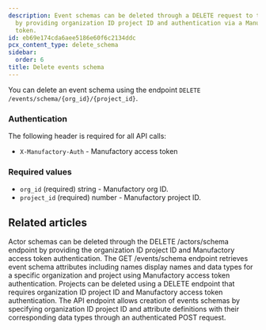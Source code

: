 ```yaml
---
description: Event schemas can be deleted through a DELETE request to the endpoint
  by providing organization ID project ID and authentication via a Manufactory access
  token.
id: eb69e174cda6aee5186e60f6c2134ddc
pcx_content_type: delete_schema
sidebar:
  order: 6
title: Delete events schema
---
```


You can delete an event schema using the endpoint `DELETE /events/schema/{org_id}/{project_id}`.

### Authentication

The following header is required for all API calls:
- `X-Manufactory-Auth` - Manufactory access token

### Required values

- `org_id` (required) string - Manufactory org ID.
- `project_id` (required) number - Manufactory project ID.


## Related articles
<CardGrid>
<LinkTitleCard header="<b>Actors > Delete actors schema</b>" href="/products/manufactory/actors/delete_schema/" > Actor schemas can be deleted through the DELETE /actors/schema endpoint by providing the organization ID project ID and Manufactory access token authentication. </LinkTitleCard>
<LinkTitleCard header="<b>Events > Get events schema</b>" href="/products/manufactory/events/get_schema/" > The GET /events/schema endpoint retrieves event schema attributes including names display names and data types for a specific organization and project using Manufactory access token authentication. </LinkTitleCard>
<LinkTitleCard header="<b>Projects > Delete a project</b>" href="/products/manufactory/projects/delete_project/" > Projects can be deleted using a DELETE endpoint that requires organization ID project ID and Manufactory access token authentication. </LinkTitleCard>
<LinkTitleCard header="<b>Events > Create events schema</b>" href="/products/manufactory/events/create_schema/" > The API endpoint allows creation of events schemas by specifying organization ID project ID and attribute definitions with their corresponding data types through an authenticated POST request. </LinkTitleCard>
</CardGrid>